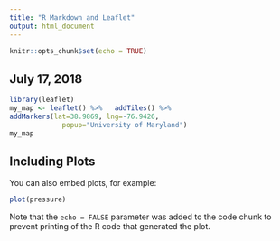 ---
title: "R Markdown and Leaflet"
output: html_document
---

```{r setup, include=FALSE}
knitr::opts_chunk$set(echo = TRUE)
```

## July 17, 2018

```{r}
library(leaflet)
my_map <- leaflet() %>%   addTiles() %>%
addMarkers(lat=38.9869, lng=-76.9426, 
             popup="University of Maryland")
my_map
```

## Including Plots

You can also embed plots, for example:

```{r pressure, echo=FALSE}
plot(pressure)
```

Note that the `echo = FALSE` parameter was added to the code chunk to prevent printing of the R code that generated the plot.

